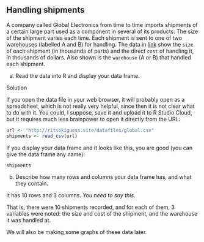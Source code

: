 ##  Handling shipments


 A company called Global Electronics from
time to time imports shipments of a certain large part used as a
component in several of its products. The size of the shipment varies
each time. Each shipment is sent to one of two warehouses (labelled A
and B) for handling. The data in
[link](http://ritsokiguess.site/datafiles/global.csv) show the
`size` of each shipment (in thousands of parts) and the direct
`cost` of handling it, in thousands of dollars. Also shown is
the `warehouse` (A or B) that handled each shipment.



(a) Read the data into R and display your data frame. 


Solution


If you open the data file in your web browser, it will probably
open as a spreadsheet, which is not really very helpful, since
then it is not clear what to do with it. You could, I suppose,
save it and upload it to R Studio Cloud, but it requires much less
brainpower to open it directly from the URL:

```r
url <- "http://ritsokiguess.site/datafiles/global.csv"
shipments <- read_csv(url)
```

     

If you display your data frame and it looks like this, you are good
(you can give the data frame any name):

```r
shipments
```

 
(b) Describe how many rows and columns your data frame has, and what they contain. 

It has 10 rows and 3 columns. *You need to say this.*

That is, there were 10 shipments recorded, and for each of them, 3
variables were noted: the size and cost of the shipment, and the
warehouse it was handled at.
    
We will also be making some graphs of these data later.